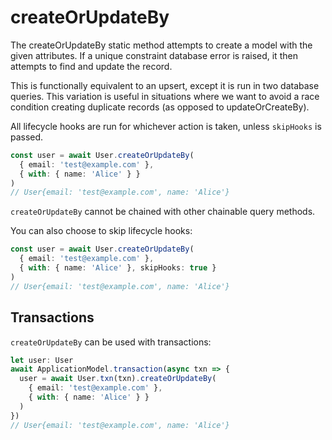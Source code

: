 # createOrUpdateBy

The createOrUpdateBy static method attempts to create a model with the given attributes. If a unique constraint database error is raised, it then attempts to find and update the record.

This is functionally equivalent to an upsert, except it is run in two database queries. This variation is useful in situations where we want to avoid a race condition creating duplicate records (as opposed to updateOrCreateBy).

All lifecycle hooks are run for whichever action is taken, unless `skipHooks` is passed.


```ts
const user = await User.createOrUpdateBy(
  { email: 'test@example.com' },
  { with: { name: 'Alice' } }
)
// User{email: 'test@example.com', name: 'Alice'}
```

`createOrUpdateBy` cannot be chained with other chainable query methods.

You can also choose to skip lifecycle hooks:

```ts
const user = await User.createOrUpdateBy(
  { email: 'test@example.com' },
  { with: { name: 'Alice' }, skipHooks: true }
)
// User{email: 'test@example.com', name: 'Alice'}
```

## Transactions

`createOrUpdateBy` can be used with transactions:

```ts
let user: User
await ApplicationModel.transaction(async txn => {
  user = await User.txn(txn).createOrUpdateBy(
    { email: 'test@example.com' },
    { with: { name: 'Alice' } }
  )
})
// User{email: 'test@example.com', name: 'Alice'}
```
